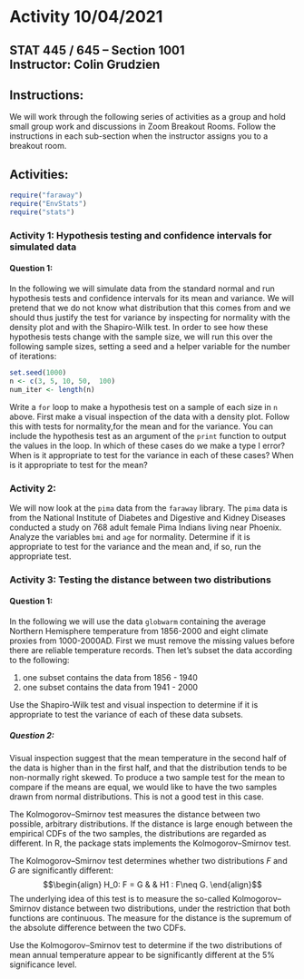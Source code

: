 # Activity 10/04/2021

## STAT 445 / 645 -- Section 1001 <br> Instructor: Colin Grudzien<br>

## Instructions:
We will work through the following series of activities as a group and hold small group work and discussions in Zoom Breakout Rooms.  Follow the instructions in each sub-section when the instructor assigns you to a breakout room.

## Activities:

```r
require("faraway")
require("EnvStats")
require("stats")
```



### Activity 1: Hypothesis testing and confidence intervals for simulated data

#### Question 1:
In the following we will simulate data from the standard normal and run hypothesis tests and confidence intervals for its mean and variance.  We will pretend that we do not know what distribution that this comes from and we should thus justify the test for variance by inspecting for normality with the density plot and with the Shapiro-Wilk test.  In order to see how these hypothesis tests change with the sample size, we will run this  over the following sample sizes, setting a seed and a helper variable for the number of iterations:

```r
set.seed(1000)
n <- c(3, 5, 10, 50,  100)
num_iter <- length(n)
```

Write a `for` loop to make a hypothesis test on a sample of each size in `n` above.  First make a visual inspection of the data with a density plot.  Follow this with tests for normality,for the mean and for the variance.  You can include the hypothesis test as an argument of the `print` function to output the values in the loop.  In which of these cases do we make a type I error?  When is it appropriate to test for the variance in each of these cases?  When is it appropriate to test for the mean?


### Activity 2:

We will now look at the `pima` data from the `faraway` library.  The `pima` data is from the National Institute of Diabetes and Digestive and Kidney Diseases conducted a study on 768 adult female Pima Indians living near Phoenix. Analyze the variables `bmi` and `age` for normality.  Determine if it is appropriate to test for the variance and the mean and, if so, run the appropriate test.

### Activity 3: Testing the distance between two distributions

#### Question 1:
In the following we will use the data `globwarm` containing the average Northern Hemisphere temperature from 1856-2000 and eight climate proxies from 1000-2000AD.  First we must remove the missing values before there are reliable temperature records.  Then let's subset the data according to the following:
 
 1. one subset contains the data from 1856 - 1940
 2. one subset contains the data from 1941 - 2000

Use the Shapiro-Wilk test and visual inspection to determine if it is appropriate to test the variance of each of these data subsets.



##### Question 2:
Visual inspection suggest that the mean temperature in the second half of the data is higher than in the first half, and that the distribution tends to be non-normally right skewed. To produce a two sample test for the mean to compare if the means are equal, we would like to have the two samples drawn from normal distributions.  This is not a good test in this case. 

The Kolmogorov–Smirnov test measures the distance between two possible, arbitrary distributions. If the distance is large enough between the empirical CDFs of the two samples, the distributions are regarded as different. In R, the package stats implements the Kolmogorov–Smirnov test.

The Kolmogorov–Smirnov test determines whether two distributions $F$ and $G$ are significantly different:
$$\begin{align}
H_0: F = G & & H1 : F\neq G.
\end{align}$$
The underlying idea of this test is to measure the so-called Kolmogorov–Smirnov distance between two distributions, under the restriction that both functions are continuous. The measure for the distance is the supremum of the absolute difference between the two CDFs.

Use the  Kolmogorov–Smirnov test to determine if the two distributions of mean annual temperature appear to be significantly different at the $5\%$ significance level.


